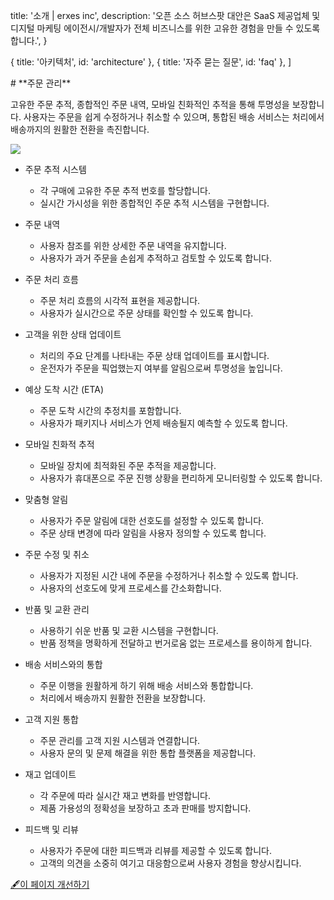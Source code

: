 
  title: '소개 | erxes inc',
  description:
    '오픈 소스 허브스팟 대안은 SaaS 제공업체 및 디지털 마케팅 에이전시/개발자가 전체 비즈니스를 위한 고유한 경험을 만들 수 있도록 합니다.',
}

  { title: '아키텍처', id: 'architecture' },
  { title: '자주 묻는 질문', id: 'faq' },
]

<HeroPattern />
# **주문 관리**

고유한 주문 추적, 종합적인 주문 내역, 모바일 친화적인 추적을 통해 투명성을 보장합니다. 사용자는 주문을 쉽게 수정하거나 취소할 수 있으며, 통합된 배송 서비스는 처리에서 배송까지의 원활한 전환을 촉진합니다.

![](https://office.erxes.io/gateway/read-file?key=office-erxes-io/0.1562694018668469tetertrdtygersrdtg.png)

- 주문 추적 시스템
    - 각 구매에 고유한 주문 추적 번호를 할당합니다.
    - 실시간 가시성을 위한 종합적인 주문 추적 시스템을 구현합니다.
- 주문 내역
    - 사용자 참조를 위한 상세한 주문 내역을 유지합니다.
    - 사용자가 과거 주문을 손쉽게 추적하고 검토할 수 있도록 합니다.

- 주문 처리 흐름
    - 주문 처리 흐름의 시각적 표현을 제공합니다.
    - 사용자가 실시간으로 주문 상태를 확인할 수 있도록 합니다.
- 고객을 위한 상태 업데이트
    - 처리의 주요 단계를 나타내는 주문 상태 업데이트를 표시합니다.
    - 운전자가 주문을 픽업했는지 여부를 알림으로써 투명성을 높입니다.
- 예상 도착 시간 (ETA)
    - 주문 도착 시간의 추정치를 포함합니다.
    - 사용자가 패키지나 서비스가 언제 배송될지 예측할 수 있도록 합니다.
- 모바일 친화적 추적
    - 모바일 장치에 최적화된 주문 추적을 제공합니다.
    - 사용자가 휴대폰으로 주문 진행 상황을 편리하게 모니터링할 수 있도록 합니다.
- 맞춤형 알림
    - 사용자가 주문 알림에 대한 선호도를 설정할 수 있도록 합니다.
    - 주문 상태 변경에 따라 알림을 사용자 정의할 수 있도록 합니다.
- 주문 수정 및 취소
    - 사용자가 지정된 시간 내에 주문을 수정하거나 취소할 수 있도록 합니다.
    - 사용자의 선호도에 맞게 프로세스를 간소화합니다.
- 반품 및 교환 관리
    - 사용하기 쉬운 반품 및 교환 시스템을 구현합니다.
    - 반품 정책을 명확하게 전달하고 번거로움 없는 프로세스를 용이하게 합니다.
- 배송 서비스와의 통합
    - 주문 이행을 원활하게 하기 위해 배송 서비스와 통합합니다.
    - 처리에서 배송까지 원활한 전환을 보장합니다.
- 고객 지원 통합
    - 주문 관리를 고객 지원 시스템과 연결합니다.
    - 사용자 문의 및 문제 해결을 위한 통합 플랫폼을 제공합니다.
- 재고 업데이트
    - 각 주문에 따라 실시간 재고 변화를 반영합니다.
    - 제품 가용성의 정확성을 보장하고 초과 판매를 방지합니다.
- 피드백 및 리뷰
    - 사용자가 주문에 대한 피드백과 리뷰를 제공할 수 있도록 합니다.
    - 고객의 의견을 소중히 여기고 대응함으로써 사용자 경험을 향상시킵니다.


[🖋️이 페이지 개선하기](https://github.com/erxes/erxes-docs/edit/main/src/app/requirement/ecommerce/order/page.mdx)
